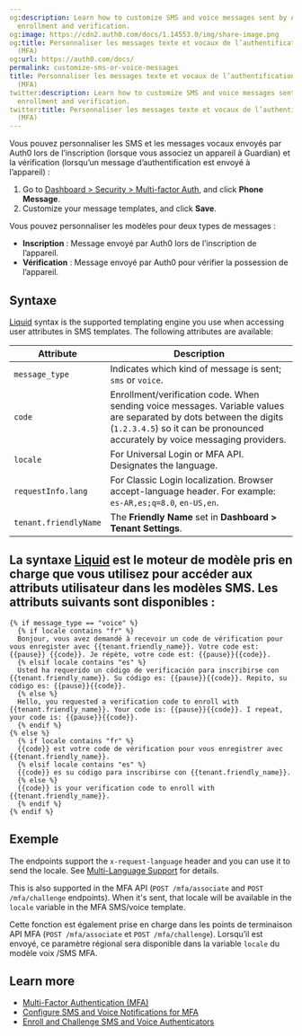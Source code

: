 ```yaml
---
og:description: Learn how to customize SMS and voice messages sent by Auth0 during
  enrollment and verification.
og:image: https://cdn2.auth0.com/docs/1.14553.0/img/share-image.png
og:title: Personnaliser les messages texte et vocaux de l’authentification multifacteur
  (MFA)
og:url: https://auth0.com/docs/
permalink: customize-sms-or-voice-messages
title: Personnaliser les messages texte et vocaux de l’authentification multifacteur
  (MFA)
twitter:description: Learn how to customize SMS and voice messages sent by Auth0 during
  enrollment and verification.
twitter:title: Personnaliser les messages texte et vocaux de l’authentification multifacteur
  (MFA)
---
```


Vous pouvez personnaliser les SMS et les messages vocaux envoyés par Auth0 lors de l’inscription (lorsque vous associez un appareil à Guardian) et la vérification (lorsqu’un message d’authentification est envoyé à l’appareil) :

1. Go to [Dashboard > Security > Multi-factor Auth](https://manage.auth0.com/#/security/mfa), and click **Phone Message**.
2. Customize your message templates, and click **Save**.

Vous pouvez personnaliser les modèles pour deux types de messages :

* **Inscription** : Message envoyé par Auth0 lors de l’inscription de l’appareil.
* **Vérification** : Message envoyé par Auth0 pour vérifier la possession de l’appareil.

## Syntaxe

[Liquid](https://github.com/Shopify/liquid/wiki/Liquid-for-Designers) syntax is the supported templating engine you use when accessing user attributes in SMS templates. The following attributes are available:

<table class="table"><thead>
<tr>
<th>Attribute</th>
<th>Description</th>
</tr>
</thead>
<tbody>
<tr>
<td><code>message_type</code></td>
<td>Indicates which kind of message is sent; <code>sms</code> or <code>voice</code>.</td>
</tr>
<tr>
<td><code>code</code></td>
<td>Enrollment/verification code. When sending voice messages. Variable values are separated by dots between the digits (<code>1.2.3.4.5</code>) so it can be pronounced accurately by voice messaging providers.</td>
</tr>
<tr>
<td><code>locale</code></td>
<td>For Universal Login or MFA API. Designates the language.</td>
</tr>
<tr>
<td><code>requestInfo.lang</code></td>
<td>For Classic Login localization. Browser accept-language header. For example: <code>es-AR,es;q=8.0</code>, <code>en-US,en</code>.</td>
</tr>
<tr>
<td><code>tenant.friendlyName</code></td>
<td>The <strong>Friendly Name</strong> set in <strong>Dashboard &gt; Tenant Settings</strong>.</td>
</tr>
</tbody>
</table>

## La syntaxe [Liquid]() est le moteur de modèle pris en charge que vous utilisez pour accéder aux attributs utilisateur dans les modèles SMS. Les attributs suivants sont disponibles :

```liquid lines
{% if message_type == "voice" %}
  {% if locale contains "fr" %}
  Bonjour, vous avez demandé à recevoir un code de vérification pour vous enregister avec {{tenant.friendly_name}}. Votre code est: {{pause}} {{code}}. Je répète, votre code est: {{pause}}{{code}}.
  {% elsif locale contains "es" %}
  Usted ha requerido un código de verificación para inscribirse con {{tenant.friendly_name}}. Su código es: {{pause}}{{code}}. Repito, su código es: {{pause}}{{code}}.
  {% else %}
  Hello, you requested a verification code to enroll with {{tenant.friendly_name}}. Your code is: {{pause}}{{code}}. I repeat, your code is: {{pause}}{{code}}.
  {% endif %}
{% else %}
  {% if locale contains "fr" %}
  {{code}} est votre code de vérification pour vous enregistrer avec {{tenant.friendly_name}}.
  {% elsif locale contains "es" %}
  {{code}} es su código para inscribirse con {{tenant.friendly_name}}.
  {% else %}
  {{code}} is your verification code to enroll with {{tenant.friendly_name}}.
  {% endif %}
{% endif %}
```






## Exemple

The endpoints support the `x-request-language` header and you can use it to send the locale. See [Multi-Language Support](/docs/authenticate/passwordless/authentication-methods/sms-otp#multi-language-support) for details.

This is also supported in the <Tooltip tip="Multi-factor authentication (MFA): User authentication process that uses a factor in addition to username and password such as a code via SMS." cta="View Glossary" href="/docs/glossary?term=MFA">MFA</Tooltip> API (`POST /mfa/associate` and `POST /mfa/challenge` endpoints). When it's sent, that locale will be available in the `locale` variable in the MFA SMS/voice template.

Cette fonction est également prise en charge dans les points de terminaison API MFA (`POST /mfa/associate` et `POST /mfa/challenge`). Lorsqu’il est envoyé, ce paramètre régional sera disponible dans la variable `locale` du modèle voix /SMS MFA.

## Learn more

* [Multi-Factor Authentication (MFA)](/docs/secure/multi-factor-authentication)
* [Configure SMS and Voice Notifications for MFA](/docs/secure/multi-factor-authentication/multi-factor-authentication-factors/configure-sms-voice-notifications-mfa)
* [Enroll and Challenge SMS and Voice Authenticators](/docs/secure/multi-factor-authentication/authenticate-using-ropg-flow-with-mfa/enroll-challenge-sms-voice-authenticators)